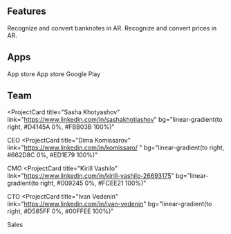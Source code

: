 ## Features

<ProjectCard title="Banknotes detector" link="https://youtu.be/ngB50JQBsnU" bg="linear-gradient(to right, #D4145A 0%, #FBB03B 100%)">
Recognize and convert banknotes in AR.
</ProjectCard>

<ProjectCard title="Prices detector" link="https://youtu.be/19pIXPm7ADg" bg="linear-gradient(to top right, #FFCA2F 0%, #3B6F8D 100%)">
Recognize and convert prices in AR.
</ProjectCard>

## Apps

<ProjectCard title="GMoney ios" link="https://itunes.apple.com/us/app/gmoney-ar-currency-converter/id1430788405?ls=1&mt=8" bg="linear-gradient(to bottom left, #009245 0%, #FCEE21 100%)">
App store
</ProjectCard>

<ProjectCard title="GPrice ios" link="https://apps.apple.com/us/app/gprice-ar-currency-converter/id1503245694" bg="linear-gradient(to right, #D585FF 0%, #00FFEE 100%)">
App store
</ProjectCard>

<ProjectCard title="GMoney android" link="https://play.google.com/store/apps/details?id=by.kv.gmoney" bg="linear-gradient(to bottom right, #D585FF 0%, #00FFEE 100%)">
Google Play
</ProjectCard>

## Team

<ProjectCard
  title="Sasha Khotyashov"
  link="https://www.linkedin.com/in/sashakhotiashov"
  bg="linear-gradient(to right, #D4145A 0%, #FBB03B 100%)"
>
  CEO
</ProjectCard>
<ProjectCard
  title="Dima Komissarov"
  link="https://www.linkedin.com/in/komissaro/ "
  bg="linear-gradient(to right, #662D8C 0%, #ED1E79 100%)"
>
  CMO
</ProjectCard>
<ProjectCard
  title="Kirill Vashilo"
  link="https://www.linkedin.com/in/kirill-vashilo-26693175"
  bg="linear-gradient(to right, #009245 0%, #FCEE21 100%)"
>
  CTO
</ProjectCard>
<ProjectCard
  title="Ivan Vedenin"
  link="https://www.linkedin.com/in/ivan-vedenin"
  bg="linear-gradient(to right, #D585FF 0%, #00FFEE 100%)"
>
  Sales
</ProjectCard>

